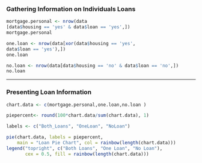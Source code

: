 <h3>Gathering Information on Individuals Loans</h3>

```r
mortgage.personal <- nrow(data
[data$housing == 'yes' & data$loan == 'yes',])
mortgage.personal

one.loan <- nrow(data[xor(data$housing == 'yes', 
data$loan == 'yes'),])
one.loan

no.loan <- nrow(data[data$housing == 'no' & data$loan == 'no',])
no.loan
```

------------------------------------------------------------------------


<h3>Presenting Loan Information</h3>

```r
chart.data <- c(mortgage.personal,one.loan,no.loan )

piepercent<- round(100*chart.data/sum(chart.data), 1)

labels <- c("Both_Loans", "OneLoan", "NoLoan")

pie(chart.data, labels = piepercent,
    main = "Loan Pie Chart", col = rainbow(length(chart.data)))
legend("topright", c("Both Loans", "One Loan", "No Loan"),
       cex = 0.5, fill = rainbow(length(chart.data)))
```
